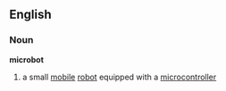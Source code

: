 ==English==
===Noun===
{{wikipediapar|microbotics}}
'''microbot'''
# a small [[mobile]] [[robot]] equipped with a [[microcontroller]]